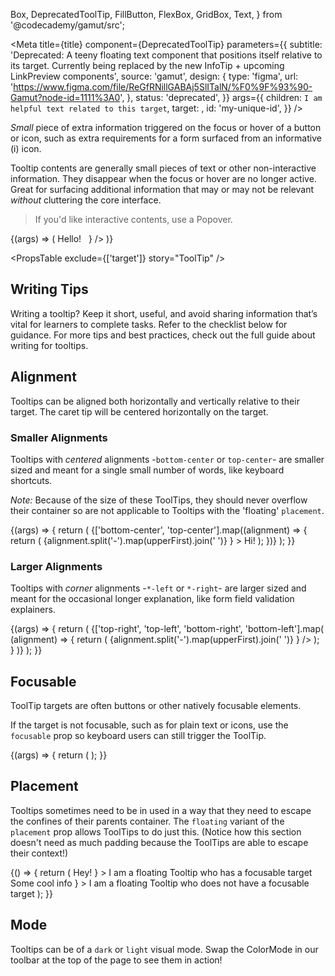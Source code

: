   Box,
  DeprecatedToolTip,
  FillButton,
  FlexBox,
  GridBox,
  Text,
} from '@codecademy/gamut/src';



<Meta
  title={title}
  component={DeprecatedToolTip}
  parameters={{
    subtitle:
      'Deprecated: A teeny floating text component that positions itself relative to its target. Currently being replaced by the new InfoTip + upcoming LinkPreview components',
    source: 'gamut',
    design: {
      type: 'figma',
      url:
        'https://www.figma.com/file/ReGfRNillGABAj5SlITalN/%F0%9F%93%90-Gamut?node-id=1111%3A0',
    },
    status: 'deprecated',
  }}
  args={{
    children: `I am helpful text related to this target`,
    target: <InfoCircleIcon size={16} />,
    id: 'my-unique-id',
  }}
/>



_Small_ piece of extra information triggered on the focus or hover of a button or icon, such as extra requirements for a form surfaced from an informative (i) icon.

Tooltip contents are generally small pieces of text or other non-interactive information.
They disappear when the focus or hover are no longer active.
Great for surfacing additional information that may or may not be relevant _without_ cluttering the core interface.

> If you'd like interactive contents, use a <LinkTo id="molecules-popover--popover">Popover</LinkTo>.

<Canvas>
  <Story name="DeprecatedToolTip">
    {(args) => (
      <FlexBox center py={64} m={24}>
        <Text aria-describedby={args.id}> Hello! &nbsp;</Text>
        <DeprecatedToolTip {...args} target={<InfoCircleIcon size={16} />} />
      </FlexBox>
    )}
  </Story>
</Canvas>

<PropsTable exclude={['target']} story="ToolTip" />

## Writing Tips

Writing a tooltip? Keep it short, useful, and avoid sharing information that’s vital for learners to complete tasks. Refer to the checklist below for guidance. For more tips and best practices, check out the full guide about <LinkTo id="ux-writing-component-guidelines-tooltips--page">writing for tooltips</LinkTo>.

<CustomCheckbox
  htmlFor="tooltip-1"
  label="Only add a tooltip if the information is actually useful."
  spacing="tight"
/>
<CustomCheckbox
  htmlFor="tooltip-2"
  label="Avoid redundancy to information already available on screen."
  spacing="tight"
/>
<CustomCheckbox
  htmlFor="tooltip-3"
  label="Don’t hide information learners need to complete a task in a tooltip."
  spacing="tight"
/>
<CustomCheckbox
  htmlFor="tooltip-4"
  label="Don’t include links in tooltips. They aren’t accessible to screen readers."
  spacing="tight"
/>
<CustomCheckbox
  htmlFor="tooltip-5"
  label="Keep copy at a reading level of grade 7 or below. Test with [Hemingway App](https://hemingwayapp.com/)."
  spacing="tight"
/>
<CustomCheckbox
  htmlFor="tooltip-6"
  label="Ask someone unrelated to the project to read the message to see if it makes sense."
  spacing="tight"
/>

## Alignment

Tooltips can be aligned both horizontally and vertically relative to their target.
The caret tip will be centered horizontally on the target.

### Smaller Alignments

Tooltips with _centered_ alignments -`bottom-center` or `top-center`- are smaller sized and meant for a single small number of words, like keyboard shortcuts.

_Note:_ Because of the size of these ToolTips, they should never overflow their container so are not applicable to Tooltips with the 'floating' `placement`.

<Canvas>
  <Story name="Smaller Alignment">
    {(args) => {
      return (
        <FlexBox py={48} justifyContent="space-around">
          {['bottom-center', 'top-center'].map((alignment) => {
            return (
              <Box key={alignment}>
                <DeprecatedToolTip
                  {...args}
                  alignment={alignment}
                  target={
                    <FillButton>
                      {alignment.split('-').map(upperFirst).join(' ')}
                    </FillButton>
                  }
                >
                  Hi!
                </DeprecatedToolTip>
              </Box>
            );
          })}
        </FlexBox>
      );
    }}
  </Story>
</Canvas>

### Larger Alignments

Tooltips with _corner_ alignments -`*-left` or `*-right`- are larger sized and meant for the occasional longer explanation, like form field validation explainers.

<Canvas>
  <Story name="Larger Alignment">
    {(args) => {
      return (
        <GridBox gap={24} py={64} ml={8} gridTemplateColumns="1fr 1fr">
          {['top-right', 'top-left', 'bottom-right', 'bottom-left'].map(
            (alignment) => {
              return (
                <Box key={alignment}>
                  <DeprecatedToolTip
                    {...args}
                    alignment={alignment}
                    target={
                      <FillButton>
                        {alignment.split('-').map(upperFirst).join(' ')}
                      </FillButton>
                    }
                  />
                </Box>
              );
            }
          )}
        </GridBox>
      );
    }}
  </Story>
</Canvas>

## Focusable

ToolTip targets are often buttons or other natively focusable elements.

If the target is not focusable, such as for plain text or icons, use the `focusable` prop so keyboard users can still trigger the ToolTip.

<Canvas>
  <Story name="Focusable">
    {(args) => {
      return (
        <Box pt={64} pl={12}>
          <DeprecatedToolTip {...args} focusable target="Information!" />
        </Box>
      );
    }}
  </Story>
</Canvas>

## Placement

Tooltips sometimes need to be in used in a way that they need to escape the confines of their parents container. The `floating` variant of the `placement` prop allows ToolTips to do just this. (Notice how this section doesn't need as much padding because the ToolTips are able to escape their context!)

<Canvas>
  <Story name="Placement">
    {() => {
      return (
        <FlexBox alignItems="center" justifyContent="space-around" p={4}>
          <DeprecatedToolTip
            id="floating-focusable-id"
            placement="floating"
            target={<FillButton> Hey! </FillButton>}
          >
            I am a floating Tooltip who has a focusable target
          </DeprecatedToolTip>
          <Box>
            Some cool info
            <DeprecatedToolTip
              id="floating-focusable-id"
              focusable
              placement="floating"
              target={<InfoCircleIcon size={20} />}
            >
              I am a floating Tooltip who does not have a focusable target
            </DeprecatedToolTip>
          </Box>
        </FlexBox>
      );
    }}
  </Story>
</Canvas>

## Mode

Tooltips can be of a `dark` or `light` visual mode. Swap the ColorMode in our toolbar at the top of the page to see them in action!
